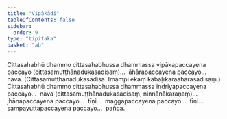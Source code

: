 ```yaml
---
title: "Vipākādi"
tableOfContents: false
sidebar:
  order: 9
type: "tipitaka"
basket: "ab"
---
```



<DynamicBreadcrumb />

<Division number="264">

<Paragraph number="2967">
Cittasahabhū dhammo cittasahabhussa dhammassa vipākapaccayena paccayo (cittasamuṭṭhānadukasadisaṃ)…  āhārapaccayena paccayo…  nava. (Cittasamuṭṭhānadukasadisā. Imampi ekaṃ kabaḷīkāraāhārasadisaṃ.) Cittasahabhū dhammo cittasahabhussa dhammassa indriyapaccayena paccayo…  nava (cittasamuṭṭhānadukasadisaṃ, ninnānākaraṇaṃ)…  jhānapaccayena paccayo…  tīṇi…  maggapaccayena paccayo…  tīṇi…  sampayuttapaccayena paccayo…  pañca.
</Paragraph>
</Division>